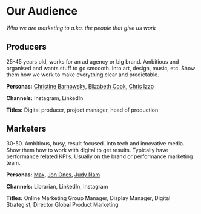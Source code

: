 
<Meta title="Design System|Audience" />

# Our Audience

_Who we are marketing to a.ka. the people that give us work_

## Producers

25-45 years old, works for an ad agency or big brand. Ambitious and organised and wants stuff to go smoooth. Into art, design, music, etc. Show them how we work to make everything clear and predictable.

**Personas:** [Christine Barnowsky](https://www.linkedin.com/in/christinebarnowsky/), [Elizabeth Cook](https://www.linkedin.com/in/elizabethcooksf/), [Chris Izzo](https://www.linkedin.com/in/christopher-izzo/)

**Channels:** Instagram, LinkedIn

**Titles:** Digital producer, project manager, head of production

## Marketers

30-50. Ambitious, busy, result focused. Into tech and innovative media. Show them how to work with digital to get results. Typically have performance related KPI’s. Usually on the brand or performance marketing team.

**Personas:** [Max](https://www.linkedin.com/in/maxxkleiner/), [Jon Ones](https://www.linkedin.com/in/jonones/), [Judy Nam](https://www.linkedin.com/in/judynam/)

**Channels:** Librarian, LinkedIn, Instagram

**Titles:** Online Marketing Group Manager, Display Manager, Digital Strategist, Director Global Product Marketing
